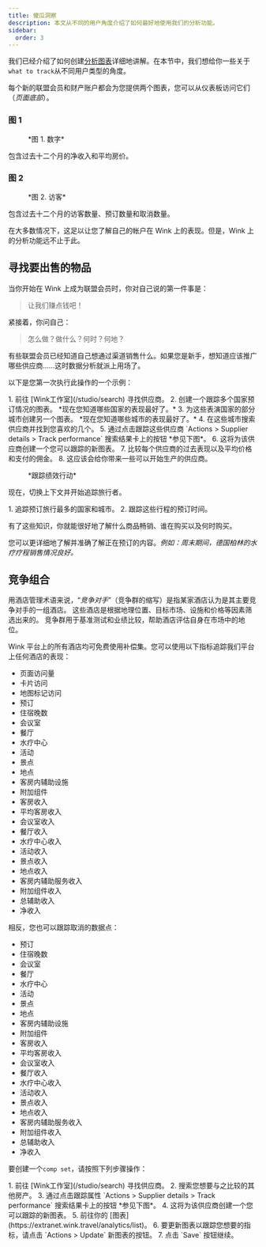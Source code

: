 ```yaml
---
title: 傻瓜洞察
description: 本文从不同的用户角度介绍了如何最好地使用我们的分析功能。
sidebar:
  order: 3
---
```


我们已经介绍了如何创建[分析图表](/user/analytics/)详细地讲解。在本节中，我们想给你一些关于`what to track`从不同用户类型的角度。

每个新的联盟会员和财产账户都会为您提供两个图表，您可以从仪表板访问它们（*页面底部*）。

### 图 1

<figure>
  <CloudinaryImage width="700" height="222" resize="scale" quality="best" alt="从数字来看" src="academy/by-the-numbers" errorImage="noimage_opaque_nyrtl0.png" />

  <figcaption>*图 1. 数字*</figcaption>
</figure>


包含过去十二个月的净收入和平均房价。

### 图 2

<figure>
  <CloudinaryImage width="700" height="222" resize="scale" quality="best" alt="访客" src="academy/visitors" errorImage="noimage_opaque_nyrtl0.png" />

  <figcaption>*图 2. 访客*</figcaption>
</figure>


包含过去十二个月的访客数量、预订数量和取消数量。

在大多数情况下，这足以让您了解自己的帐户在 Wink 上的表现。但是，Wink 上的分析功能远不止于此。

## 寻找要出售的物品

当你开始在 Wink 上成为联盟会员时，你对自己说的第一件事是：

> 让我们赚点钱吧！

紧接着，你问自己：

> 怎么做？做什么？何时？何地？

有些联盟会员已经知道自己想通过渠道销售什么。如果您是新手，想知道应该推广哪些供应商……这时数据分析就派上用场了。

以下是您第一次执行此操作的一个示例：

<Steps>
  1. 前往 [Wink工作室](/studio/search) 寻找供应商。
  2. 创建一个跟踪多个国家预订情况的图表。 *现在您知道哪些国家的表现最好了。*
  3. 为这些表演国家的部分城市创建另一个图表。 *现在您知道哪些城市的表现最好了。*
  4. 在这些城市搜索供应商并找到您喜欢的几个。
  5. 通过点击跟踪这些供应商 `Actions > Supplier details > Track performance` 搜索结果卡上的按钮 *参见下图*。
  6. 这将为该供应商创建一个您可以跟踪的新图表。
  7. 比较每个供应商的过去表现以及平均价格和支付的佣金。
  8. 这应该会给你带来一些可以开始生产的供应商。
</Steps>


<figure>
  <CloudinaryImage width="350" height="190" resize="scale" quality="best" alt="供应商详细信息" src="academy/supplier-details" errorImage="noimage_opaque_nyrtl0.png" />

  <figcaption>*跟踪绩效行动*</figcaption>
</figure>


现在，切换上下文并开始追踪旅行者。

<Steps>
  1. 追踪预订旅行最多的国家和城市。
  2. 跟踪这些行程的预订时间。
</Steps>


有了这些知识，你就能很好地了解什么商品畅销、谁在购买以及何时购买。

您可以更详细地了解并准确了解正在预订的内容。*例如：周末期间，德国柏林的水疗疗程销售情况良好。*

## 竞争组合

用酒店管理术语来说，“*竞争对手*”（竞争群的缩写）是指某家酒店认为是其主要竞争对手的一组酒店。
这些酒店是根据地理位置、目标市场、设施和价格等因素筛选出来的。
竞争群用于基准测试和业绩比较，帮助酒店评估自身在市场中的地位。

Wink 平台上的所有酒店均可免费使用补偿集。您可以使用以下指标追踪我们平台上任何酒店的表现：

* 页面访问量
* 卡片访问
* 地图标记访问
* 预订
* 住宿晚数
* 会议室
* 餐厅
* 水疗中心
* 活动
* 景点
* 地点
* 客房内辅助设施
* 附加组件
* 客房收入
* 平均客房收入
* 会议室收入
* 餐厅收入
* 水疗中心收入
* 活动收入
* 景点收入
* 地点收入
* 客房内辅助服务收入
* 附加组件收入
* 总辅助收入
* 净收入

相反，您也可以跟踪取消的数据点：

* 预订
* 住宿晚数
* 会议室
* 餐厅
* 水疗中心
* 活动
* 景点
* 地点
* 客房内辅助设施
* 附加组件
* 客房收入
* 平均客房收入
* 会议室收入
* 餐厅收入
* 水疗中心收入
* 活动收入
* 景点收入
* 地点收入
* 客房内辅助服务收入
* 附加组件收入
* 总辅助收入
* 净收入

要创建一个`comp set`，请按照下列步骤操作：

<Steps>
  1. 前往 [Wink工作室](/studio/search) 寻找供应商。
  2. 搜索您想要与之比较的其他房产。
  3. 通过点击跟踪属性 `Actions > Supplier details > Track performance` 搜索结果卡上的按钮 *参见下图*。
  4. 这将为该供应商创建一个您可以跟踪的新图表。
  5. 前往你的 [图表](https://extranet.wink.travel/analytics/list)。
  6. 要更新图表以跟踪您想要的指标，请点击 `Actions > Update` 新图表的按钮。
  7. 点击 `Save` 按钮继续。
</Steps>

